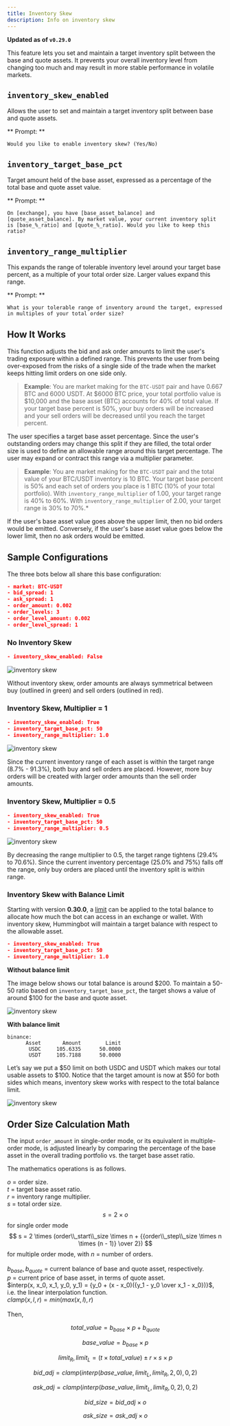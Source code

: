 ```yaml
---
title: Inventory Skew
description: Info on inventory skew
---
```


**Updated as of `v0.29.0`**

This feature lets you set and maintain a target inventory split between the base and quote assets. It prevents your overall inventory level from changing too much and may result in more stable performance in volatile markets.

## `inventory_skew_enabled`

Allows the user to set and maintain a target inventory split between base and quote assets.

** Prompt: **

`Would you like to enable inventory skew? (Yes/No)`

## `inventory_target_base_pct`

Target amount held of the base asset, expressed as a percentage of the total base and quote asset value.

** Prompt: **

`On [exchange], you have [base_asset_balance] and [quote_asset_balance]. By market value, your current inventory split is [base_%_ratio] and [quote_%_ratio]. Would you like to keep this ratio?`

## `inventory_range_multiplier`

This expands the range of tolerable inventory level around your target base percent, as a multiple of your total order size. Larger values expand this range.

** Prompt: **

`What is your tolerable range of inventory around the target, expressed in multiples of your total order size?`

## How It Works

This function adjusts the bid and ask order amounts to limit the user's trading exposure within a defined range. This prevents the user from being over-exposed from the risks of a single side of the trade when the market keeps hitting limit orders on one side only.

> **Example**: You are market making for the `BTC-USDT` pair and have 0.667 BTC and 6000 USDT. At $6000 BTC price, your total portfolio value is $10,000 and the base asset (BTC) accounts for 40% of total value. If your target base percent is 50%, your buy orders will be increased and your sell orders will be decreased until you reach the target percent.

The user specifies a target base asset percentage. Since the user's outstanding orders may change this split if they are filled, the total order size is used to define an allowable range around this target percentage. The user may expand or contract this range via a multiplier parameter.

> **Example**: You are market making for the `BTC-USDT` pair and the total value of your BTC/USDT inventory is 10 BTC. Your target base percent is 50% and each set of orders you place is 1 BTC (10% of your total portfolio). With `inventory_range_multiplier` of 1.00, your target range is 40% to 60%. With `inventory_range_multiplier` of 2.00, your target range is 30% to 70%.\*

If the user's base asset value goes above the upper limit, then no bid orders would be emitted. Conversely, if the user's base asset value goes below the lower limit, then no ask orders would be emitted.

## Sample Configurations

The three bots below all share this base configuration:

```json
- market: BTC-USDT
- bid_spread: 1
- ask_spread: 1
- order_amount: 0.002
- order_levels: 3
- order_level_amount: 0.002
- order_level_spread: 1
```

### No Inventory Skew

```json
- inventory_skew_enabled: False
```

![inventory skew](/img/no-inventory-skew.png)

Without inventory skew, order amounts are always symmetrical between buy (outlined in green) and sell orders (outlined in red).

### Inventory Skew, Multiplier = 1

```json
- inventory_skew_enabled: True
- inventory_target_base_pct: 50
- inventory_range_multiplier: 1.0
```

![inventory skew](/img/skew-with-multiplier-1.png)

Since the current inventory range of each asset is within the target range (8.7% - 91.3%), both buy and sell orders are placed. However, more buy orders will be created with larger order amounts than the sell order amounts.

### Inventory Skew, Multiplier = 0.5

```json
- inventory_skew_enabled: True
- inventory_target_base_pct: 50
- inventory_range_multiplier: 0.5
```

![inventory skew](/img/skew-with-multiplier-0.5.png)

By decreasing the range multiplier to 0.5, the target range tightens (29.4% to 70.6%). Since the current inventory percentage (25.0% and 75%) falls off the range, only buy orders are placed until the inventory split is within range.

### Inventory Skew with Balance Limit

Starting with version **0.30.0**, a [limit](https://docs.hummingbot.io/operation/commands/balance/#balance-limit-exchange-asset-amount) can be applied to the total balance to allocate how much the bot can access in an exchange or wallet. With inventory skew, Hummingbot will maintain a target balance with respect to the allowable asset.

```json
- inventory_skew_enabled: True
- inventory_target_base_pct: 50
- inventory_range_multiplier: 1.0
```

**Without balance limit**

The image below shows our total balance is around $200. To maintain a 50-50 ratio based on `inventory_target_base_pct`, the target shows a value of around $100 for the base and quote asset.

![inventory skew](/img/skew_without_limit.png)

**With balance limit**

```
binance:
      Asset       Amount        Limit
       USDC     105.6335      50.0000
       USDT     105.7188      50.0000
```

Let’s say we put a $50 limit on both USDC and USDT which makes our total usable assets to $100. Notice that the target amount is now at \$50 for both sides which means, inventory skew works with respect to the total balance limit.

![inventory skew](/img/skew_with_limit.png)

## Order Size Calculation Math

The input `order_amount` in single-order mode, or its equivalent in multiple-order mode, is adjusted linearly by comparing the percentage of the base asset in the overall trading portfolio vs. the target base asset ratio.

The mathematics operations is as follows.

$o$ = order size.<br/>
$t$ = target base asset ratio.<br />
$r$ = inventory range multiplier.<br />
$s$ = total order size.<br />
$$ s = 2 \times o$$ for single order mode
$$ s = 2 \times (order\\_start\\_size \times n + {{order\\_step\\_size \times n \times (n - 1)} \over 2}) $$ for multiple order mode, with $n$ = number of orders.<br/><br/>
$b_{base}, b_{quote}$ = current balance of base and quote asset, respectively.<br />
$p$ = current price of base asset, in terms of quote asset. <br/>
$interp(x, x_0, x_1, y_0, y_1) = {y_0 + (x - x_0)({y_1 - y_0 \over x_1 - x_0})}$, i.e. the linear interpolation function.<br/>
$clamp(x, l, r) = min(max(x, l), r)$<br/><br/>
Then,<br/>

$$ total\_value=b_{base} \times p + b_{quote} $$

$$base\_value=b_{base} \times p $$

$$limit_{R}, limit_{L} = (t \times total\_value) \pm r \times s \times p $$

$$bid\_adj=clamp(interp(base\_value, limit_{L}, limit_{R}, 2, 0), 0, 2)$$

$$ask\_adj=clamp(interp(base\_value, limit_{L}, limit_{R}, 0, 2), 0, 2)$$

$$bid\_size=bid\_adj \times o$$

$$ask\_size=ask\_adj \times o$$
